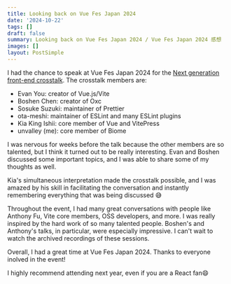 ```yaml
---
title: Looking back on Vue Fes Japan 2024
date: '2024-10-22'
tags: []
draft: false
summary: Looking back on Vue Fes Japan 2024 / Vue Fes Japan 2024 感想
images: []
layout: PostSimple
---
```


I had the chance to speak at Vue Fes Japan 2024 for the [Next generation front-end crosstalk](https://vuefes.jp/2024/en#event).
The crosstalk members are:

- Evan You: creator of Vue.js/Vite
- Boshen Chen: creator of Oxc
- Sosuke Suzuki: maintainer of Prettier
- ota-meshi: maintainer of ESLint and many ESLint plugins
- Kia King Ishii: core member of Vue and VitePress
- unvalley (me): core member of Biome

I was nervous for weeks before the talk because the other members are so talented, but I think it turned out to be really interesting.
Evan and Boshen discussed some important topics, and I was able to share some of my thoughts as well.

Kia's simultaneous interpretation made the crosstalk possible, and I was amazed by his skill in facilitating the conversation and instantly remembering everything that was being discussed 😅

Throughout the event, I had many great conversations with people like Anthony Fu, Vite core members, OSS developers, and more. I was really inspired by the hard work of so many talented people. Boshen's and Anthony's talks, in particular, were especially impressive. I can't wait to watch the archived recordings of these sessions.

Overall, I had a great time at Vue Fes Japan 2024.
Thanks to everyone inolved in the event!

I highly recommend attending next year, even if you are a React fan😄
